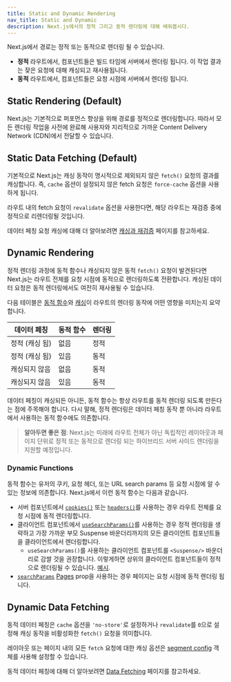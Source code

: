 ```yaml
---
title: Static and Dynamic Rendering
nav_title: Static and Dynamic
description: Next.js에서의 정적 그리고 동적 렌더링에 대해 배워봅시다.
---
```


Next.js에서 경로는 정적 또는 동적으로 렌더링 될 수 있습니다.

- **정적** 라우트에서, 컴포넌트들은 빌드 타임에 서버에서 렌더링 됩니다. 이 작업 결과는 잦은 요청에 대해 캐싱되고 재사용됩니다.
- **동적** 라우트에서, 컴포넌트들은 요청 시점에 서버에서 렌더링 됩니다.

## Static Rendering (Default)

Next.js는 기본적으로 퍼포먼스 향상을 위해 경로를 정적으로 렌더링합니다. 따라서 모든 렌더링 작업을 사전에 완료해 사용자와 지리적으로 가까운 Content Delivery Network (CDN)에서 전달할 수 있습니다.

## Static Data Fetching (Default)

기본적으로 Next.js는 캐싱 동작이 명시적으로 제외되지 않은 `fetch()` 요청의 결과를 캐싱합니다. 즉, `cache` 옵션이 설정되지 않은 fetch 요청은 `force-cache` 옵션을 사용하게 됩니다.

라우트 내의 fetch 요청이 `revalidate` 옵션을 사용한다면, 해당 라우트는 재검증 중에 정적으로 리렌더링될 것입니다.

데이터 페칭 요청 캐싱에 대해 더 알아보려면 [캐싱과 재검증](/docs/app/building-your-application/data-fetching/caching) 페이지를 참고하세요.

## Dynamic Rendering

정적 렌더링 과정에 동적 함수나 캐싱되지 않은 동적 `fetch()` 요청이 발견된다면 Next.js는 라우트 전체를 요청 시점에 동적으로 렌더링하도록 전환합니다. 캐싱된 데이터 요청은 동적 렌더링에서도 여전히 재사용될 수 있습니다.

다음 테이블은 [동적 함수](#dynamic-functions)와 [캐싱](#static-data-fetching-default)이 라우트의 렌더링 동작에 어떤 영향을 미치는지 요약합니다.

| 데이터 페칭    | 동적 함수 | 렌더링 |
| -------------- | --------- | ------ |
| 정적 (캐싱 됨) | 없음      | 정적   |
| 정적 (캐싱 됨) | 있음      | 동적   |
| 캐싱되지 않음  | 없음      | 동적   |
| 캐싱되지 않음  | 있음      | 동적   |

데이터 페칭이 캐싱되든 아니든, 동적 함수는 항상 라우트를 동적 렌더링 되도록 만든다는 점에 주목해야 합니다. 다시 말해, 정적 렌더링은 데이터 페칭 동작 뿐 아니라 라우트에서 사용하는 동적 함수에도 의존합니다.

> **알아두면 좋은 점**: Next.js는 미래에 라우트 전체가 아닌 독립적인 레이아웃과 페이지 단위로 정적 또는 동적으로 렌더링 되는 하이브리드 서버 사이드 렌더링을 지원할 예정입니다.

### Dynamic Functions

동적 함수는 유저의 쿠키, 요청 헤더, 또는 URL search params 등 요청 시점에 알 수 있는 정보에 의존합니다. Next.js에서 이런 동적 함수는 다음과 같습니다.

- 서버 컴포넌트에서 [`cookies()`](/docs/app/api-reference/functions/cookies) 또는 [`headers()`](/docs/app/api-reference/functions/headers)를 사용하는 경우 라우트 전체를 요청 시점에 동적 렌더링합니다.
- 클라이언트 컴포넌트에서 [`useSearchParams()`](/docs/app/api-reference/functions/use-params)를 사용하는 경우 정적 렌더링을 생략하고 가장 가까운 부모 Suspense 바운더리까지의 모든 클라이언트 컴포넌트들을 클라이언트에서 렌더링합니다.
  - `useSearchParams()`를 사용하는 클라이언트 컴포넌트를 `<Suspense/>` 바운더리로 감쌀 것을 권장합니다. 이렇게하면 상위의 클라이언트 컴포넌트들이 정적으로 렌더링될 수 있습니다. [예시](/docs/app/api-reference/functions/use-search-params#static-rendering).
- [`searchParams`](/docs/app/api-reference/file-conventions/page#searchparams-optional) [Pages](/docs/app/api-reference/file-conventions/page) prop을 사용하는 경우 페이지는 요청 시점에 동적 렌더링 됩니다.

## Dynamic Data Fetching

동적 데이터 페칭은 `cache` 옵션을 `'no-store'`로 설정하거나 `revalidate`를 `0`으로 설정해 캐싱 동작을 비활성화한 `fetch()` 요청을 의미합니다.

레이아웃 또는 페이지 내의 모든 `fetch` 요청에 대한 캐싱 옵션은 [segment config](/docs/app/api-reference/file-conventions/route-segment-config) 객체를 사용해 설정할 수 있습니다.

동적 데이터 페칭에 대해 더 알아보려면 [Data Fetching](/docs/app/building-your-application/data-fetching/fetching) 페이지를 참고하세요.
